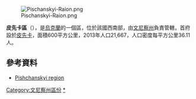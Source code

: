 [[Image:Pischanskyi-Raion.png|right]]

{{Coord|48|12|N|28|54|E|display=title}}

'''皮先卡區'''（{{lang-uk|Піщанський район}}），是[[烏克蘭|烏克蘭]]的一個區，位於該國西南部，由[[文尼察州|文尼察州]]負責管轄，首府設於[[皮先卡|皮先卡]]，面積600平方公里，2013年人口21,667，人口密度每平方公里36.11人。

==參考資料==
*[https://web.archive.org/web/20140222154701/http://www.vin.gov.ua/web/rda/pischanka_rda.nsf Pishchanskyi region]

{{文尼察州行政区划}}

[[Category:文尼察州區份|Category:文尼察州區份]]
[[Category:皮先卡區|*]]

{{Vinnytsia-geo-stub}}
